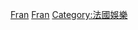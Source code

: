 {{Catnav|頁面分類|社会|文化|各國文化|各國電視}}
{{Catnav|頁面分類|休閒|娱乐|电视|各國電視}}
{{Commonscat|Television of France}}

[[Category:各國電視|Fran]]
[[Category:歐洲電視|Fran]]
[[Category:法國娛樂|Category:法國娛樂]]